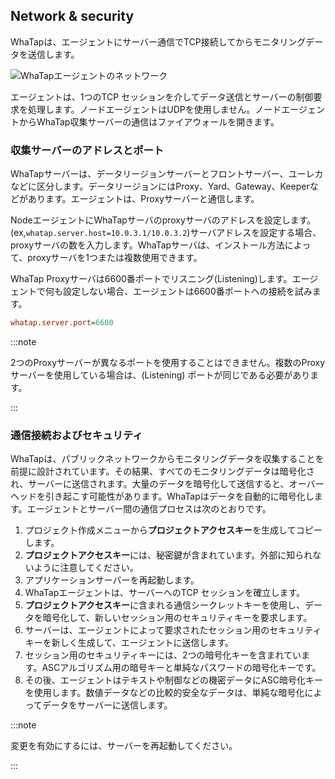 ## Network & security

WhaTapは、エージェントにサーバー通信でTCP接続してからモニタリングデータを送信します。

![WhaTapエージェントのネットワーク](https://img.whatap.io/media/agent_node/agent_net.png)

エージェントは、1つのTCP セッションを介してデータ送信とサーバーの制御要求を処理します。ノードエージェントはUDPを使用しません。ノードエージェントからWhaTap収集サーバーの通信はファイアウォールを開きます。

### 収集サーバーのアドレスとポート

WhaTapサーバーは、データリージョンサーバーとフロントサーバー、ユーレカなどに区分します。データリージョンにはProxy、Yard、Gateway、Keeperなどがあります。エージェントは、Proxyサーバーと通信します。

NodeエージェントにWhaTapサーバのproxyサーバのアドレスを設定します。(ex,`whatap.server.host=10.0.3.1/10.0.3.2`)サーバアドレスを設定する場合、proxyサーバの数を入力します。WhaTapサーバは、インストール方法によって、proxyサーバを1つまたは複数使用できます。

WhaTap Proxyサーバは6600番ポートでリスニング(Listening)します。エージェントで何も設定しない場合、エージェントは6600番ポートへの接続を試みます。

```ini title='whatap.conf'
whatap.server.port=6600
```

:::note

2つのProxyサーバーが異なるポートを使用することはできません。複数のProxyサーバーを使用している場合は、(Listening) ポートが同じである必要があります。

:::

### 通信接続およびセキュリティ

WhaTapは、パブリックネットワークからモニタリングデータを収集することを前提に設計されています。その結果、すべてのモニタリングデータは暗号化され、サーバーに送信されます。大量のデータを暗号化して送信すると、オーバーヘッドを引き起こす可能性があります。WhaTapはデータを自動的に暗号化します。エージェントとサーバー間の通信プロセスは次のとおりです。

1. プロジェクト作成メニューから**プロジェクトアクセスキー**を生成してコピーします。
2. **プロジェクトアクセスキー**には、秘密鍵が含まれています。外部に知られないように注意してください。
3. アプリケーションサーバーを再起動します。
4. WhaTapエージェントは、サーバーへのTCP セッションを確立します。
5. **プロジェクトアクセスキー**に含まれる通信シークレットキーを使用し、データを暗号化して、新しいセッション用のセキュリティキーを要求します。
6. サーバーは、エージェントによって要求されたセッション用のセキュリティキーを新しく生成して、エージェントに送信します。
7. セッション用のセキュリティキーには、2つの暗号化キーを含まれています。ASCアルゴリズム用の暗号キーと単純なパスワードの暗号化キーです。
8. その後、エージェントはテキストや制御などの機密データにASC暗号化キーを使用します。数値データなどの比較的安全なデータは、単純な暗号化によってデータをサーバーに送信します。

:::note

変更を有効にするには、サーバーを再起動してください。

:::
